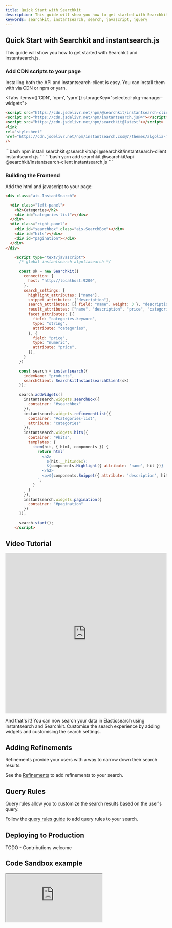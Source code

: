 ```yaml
---
title: Quick Start with Searchkit
description: This guide will show you how to get started with Searchkit and instantsearch.js.
keywords: searchkit, instantsearch, search, javascript, jquery
---
```



## Quick Start with Searchkit and instantsearch.js

This guide will show you how to get started with Searchkit and instantsearch.js.

<Setup />

### Add CDN scripts to your page
Installing both the API and instantsearch-client is easy. You can install them with via CDN or npm or yarn.

<Tabs items={['CDN', 'npm', 'yarn']} storageKey="selected-pkg-manager-widgets">
  <Tab>
  ```html
  <script src="https://cdn.jsdelivr.net/npm/@searchkit/instantsearch-client@latest"></script>
  <script src="https://cdn.jsdelivr.net/npm/instantsearch.js@4"></script>
  <script src="https://cdn.jsdelivr.net/npm/searchkit@latest"></script>
<link
  rel="stylesheet"
  href="https://cdn.jsdelivr.net/npm/instantsearch.css@7/themes/algolia-min.css"
/>
  ```
  </Tab>
  <Tab>
  ```bash
  npm install searchkit @searchkit/api @searchkit/instantsearch-client instantsearch.js
  ```
  </Tab>
  <Tab>
      ```bash
  yarn add searchkit @searchkit/api @searchkit/instantsearch-client instantsearch.js
  ```
  </Tab>
</Tabs>

### Building the Frontend

Add the html and javascript to your page:

```html
<div class="ais-InstantSearch">

  <div class="left-panel">
    <h2>Categories</h2>
    <div id="categories-list"></div>
  </div>
  <div class="right-panel">
    <div id="searchbox" class="ais-SearchBox"></div>
    <div id="hits"></div>
    <div id="pagination"></div>
  </div>
</div>

    <script type="text/javascript">
      /* global instantsearch algoliasearch */

      const sk = new Searchkit({
        connection: {
          host: "http://localhost:9200",
        },
        search_settings: {
          highlight_attributes: ["name"],
          snippet_attributes: ["description"],
          search_attributes: [{ field: "name", weight: 3 }, "description", "categories"],
          result_attributes: ["name", "description", "price", "categories"],
          facet_attributes: [{
            field: "categories.keyword",
            type: "string",
            attribute: "categories",
          }, {
            field: "price",
            type: "numeric",
            attribute: "price",
          }],
        }
      })

      const search = instantsearch({
        indexName: "products",
        searchClient: SearchkitInstantsearchClient(sk)
      });

      search.addWidgets([
        instantsearch.widgets.searchBox({
          container: "#searchbox"
        }),
        instantsearch.widgets.refinementList({
          container: "#categories-list",
          attribute: "categories"
        }),
        instantsearch.widgets.hits({
          container: "#hits",
          templates: {
            item(hit, { html, components }) {
              return html`
                <h2>
                  ${hit.__hitIndex}:
                  ${components.Highlight({ attribute: 'name', hit })}
                </h2>
                <p>${components.Snippet({ attribute: 'description', hit })}</p>
              `;
            }
          }
        }),
        instantsearch.widgets.pagination({
          container: "#pagination"
        })
      ]);

      search.start();
    </script>

```

## Video Tutorial
<iframe width="100%" height="500px" src="https://www.youtube.com/embed/R6iYpEuCdVs" frameborder="0" allow="accelerometer; autoplay; clipboard-write; encrypted-media; gyroscope; picture-in-picture" allowFullScreen></iframe>

And that's it! You can now search your data in Elasticsearch using instantsearch and Searchkit. Customise the search experience by adding widgets and customising the search settings.

## Adding Refinements

Refinements provide your users with a way to narrow down their search results. 

See the [Refinements](/docs/components/refinements/refinement-list) to add refinements to your search.

## Query Rules

Query rules allow you to customize the search results based on the user's query.

Follow the [query rules guide](/docs//query-rules) to add query rules to your search.

## Deploying to Production

TODO - Contributions welcome

## Code Sandbox example

<iframe src="https://codesandbox.io/embed/searchkit-quick-start-js-widgets-4xopy5?fontsize=14&hidenavigation=1&theme=dark&view=preview"
style={{
    width: "100%",
    height: "600px",
    border: 0,
    overflow: "hidden",
    background: "rgb(21, 21, 21)",
  }}     title="Searchkit Quick Start JS Widgets"
     allow="accelerometer; ambient-light-sensor; camera; encrypted-media; geolocation; gyroscope; hid; microphone; midi; payment; usb; vr; xr-spatial-tracking"
     sandbox="allow-forms allow-modals allow-popups allow-presentation allow-same-origin allow-scripts"
   ></iframe>

